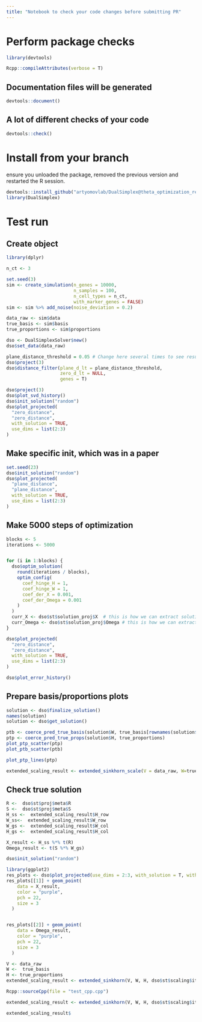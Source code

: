 ```yaml
---
title: "Notebook to check your code changes before submitting PR"
---
```


# Perform package checks 

```r
library(devtools)
```
```r
Rcpp::compileAttributes(verbose = T)
```

## Documentation files will be generated
```r
devtools::document()
```

## A lot of different checks of your code

```r
devtools::check()
```

# Install from your branch
ensure you unloaded the package, removed the previous version and restarted the R session.
```r
devtools::install_github("artyomovlab/DualSimplex@theta_optimization_revised")
library(DualSimplex)
```

# Test run

## Create object
```r
library(dplyr)

n_ct <- 3

set.seed(3)
sim <- create_simulation(n_genes = 10000,
                         n_samples = 100,
                         n_cell_types = n_ct,
                         with_marker_genes = FALSE)
sim <- sim %>% add_noise(noise_deviation = 0.2)

data_raw <- sim$data
true_basis <- sim$basis
true_proportions <- sim$proportions

dso <- DualSimplexSolver$new()
dso$set_data(data_raw)

plane_distance_threshold = 0.05 # Change here several times to see result, start with big and lower it
dso$project(3)
dso$distance_filter(plane_d_lt = plane_distance_threshold,
                    zero_d_lt = NULL,
                    genes = T)

dso$project(3)
dso$plot_svd_history()
dso$init_solution("random")
dso$plot_projected(
  "zero_distance",
  "zero_distance",
  with_solution = TRUE,
  use_dims = list(2:3)
)
```


## Make specific init, which was in a paper
```r
set.seed(23)
dso$init_solution("random")
dso$plot_projected(
  "plane_distance",
  "plane_distance",
  with_solution = TRUE,
  use_dims = list(2:3)
)
```


## Make 5000 steps of optimization
```r
blocks <- 5
iterations <- 5000


for (i in 1:blocks) {
  dso$optim_solution(
    round(iterations / blocks),
    optim_config(
      coef_hinge_H = 1,
      coef_hinge_W = 1,
      coef_der_X = 0.001,
      coef_der_Omega = 0.001
    )
  )
  curr_X <- dso$st$solution_proj$X  # this is how we can extract solution on a fly
  curr_Omega <- dso$st$solution_proj$Omega # this is how we can extract solution on a fly
}
```

```r
dso$plot_projected(
  "zero_distance",
  "zero_distance",
  with_solution = TRUE,
  use_dims = list(2:3)
)
```

```r
dso$plot_error_history()
```


## Prepare basis/proportions plots
```r
solution <- dso$finalize_solution()
names(solution)
solution <- dso$get_solution()
```

```r
ptb <- coerce_pred_true_basis(solution$W, true_basis[rownames(solution$W), ])
ptp <- coerce_pred_true_props(solution$H, true_proportions)
plot_ptp_scatter(ptp)
plot_ptb_scatter(ptb)
```

```r
plot_ptp_lines(ptp)
```





```r
extended_scaling_result <- extended_sinkhorn_scale(V = data_raw, W=true_basis, H=true_proportions, n_iter = dso$st$scaling$iterations)
```


## Check true solution
```r
R <-  dso$st$proj$meta$R
S <-  dso$st$proj$meta$S
H_ss <-  extended_scaling_result$H_row
W_ss<-  extended_scaling_result$W_row
W_gs <-  extended_scaling_result$W_col
H_gs <-  extended_scaling_result$H_col

X_result <- H_ss %*% t(R)
Omega_result <- t(S %*% W_gs)
```
```r
dso$init_solution("random")
```
```r
library(ggplot2)
res_plots <- dso$plot_projected(use_dims = 2:3, with_solution = T, with_history = F, wrap = F, show_plots = F) 
res_plots[[1]] + geom_point(
    data = X_result,
    color = "purple",
    pch = 22,
    size = 3
  ) 


res_plots[[2]] + geom_point(
    data = Omega_result,
    color = "purple",
    pch = 22,
    size = 3
  ) 
```


```r
V <- data_raw
W <-  true_basis
H <- true_proportions
extended_scaling_result <- extended_sinkhorn(V, W, H, dso$st$scaling$iterations)

```
```r
Rcpp::sourceCpp(file = "test_cpp.cpp")
```

```r
extended_scaling_result <- extended_sinkhorn(V, W, H, dso$st$scaling$iterations)

```

```r
extended_scaling_result$
```

